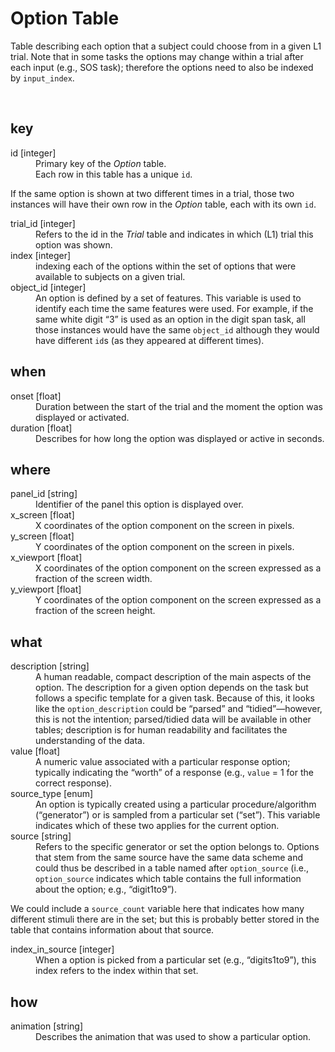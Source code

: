 
# Option Table

 Table describing each option that a subject could choose from in a given L1 trial. Note that in some tasks the options may change within a trial after each input (e.g., SOS task); therefore the options need to also be indexed by `input_index`. 

<br>

## key

id	[integer]
: Primary key of the *<i class="fa fa-table"></i> Option* table.
: Each row in this table has a unique `id`.

:::{.callout-note}

 If the same option is shown at two different times in a trial, those two instances will have their own row in the *<i class="fa fa-table"></i> Option* table, each with its own `id`. 

:::



trial_id	[integer]
: Refers to the id in the *<i class="fa fa-table"></i> Trial* table and indicates in which (L1) trial this option was shown.



index	[integer]
: indexing each of the options within the set of options that were available to subjects on a given trial.



object_id	[integer]
: An option is defined by a set of features. This variable is used to identify each time the same features were used. For example, if the same white digit "3" is used as an option in the digit span task, all those instances would have the same `object_id` although they would have different `id`s (as they appeared at different times).





## when

onset	[float]
: Duration between the start of the trial and the moment the option was displayed or activated.



duration	[float]
: Describes for how long the option was displayed or active in seconds.





## where

panel_id	[string]
: Identifier of the panel this option is displayed over.



x_screen	[float]
: X coordinates of the option component on the screen in pixels. 



y_screen	[float]
: Y coordinates of the option component on the screen in pixels. 



x_viewport	[float]
: X coordinates of the option component on the screen expressed as a fraction of the screen width.



y_viewport	[float]
: Y coordinates of the option component on the screen expressed as a fraction of the screen height. 





## what

description	[string]
: A human readable, compact description of the main aspects of the option. The description for a given option depends on the task but follows a specific template for a given task. Because of this, it looks like the `option_description` could be "parsed" and "tidied"---however, this is not the intention; parsed/tidied data will be available in other tables; description is for human readability and facilitates the understanding of the data.




value	[float]
: A numeric value associated with a particular response option; typically indicating the "worth" of a response (e.g., `value` = 1 for the correct response).



source_type	[enum]
: An option is typically created using a particular procedure/algorithm ("generator") or is sampled from a particular set ("set"). This variable indicates which of these two applies for the current option.



source	[string]
: Refers to the specific generator or set the option belongs to. Options that stem from the same source have the same data scheme and could thus be described in a table named after `option_source` (i.e., `option_source` indicates which table contains the full information about the option; e.g., "digit1to9").

:::{.callout-note}

 We could include a `source_count` variable here that indicates how many different stimuli there are in the set; but this is probably better stored in the table that contains information about that source. 

:::



index_in_source	[integer]
: When a option is picked from a particular set (e.g., "digits1to9"), this index refers to the index within that set.





## how

animation	[string]
: Describes the animation that was used to show a particular option.



